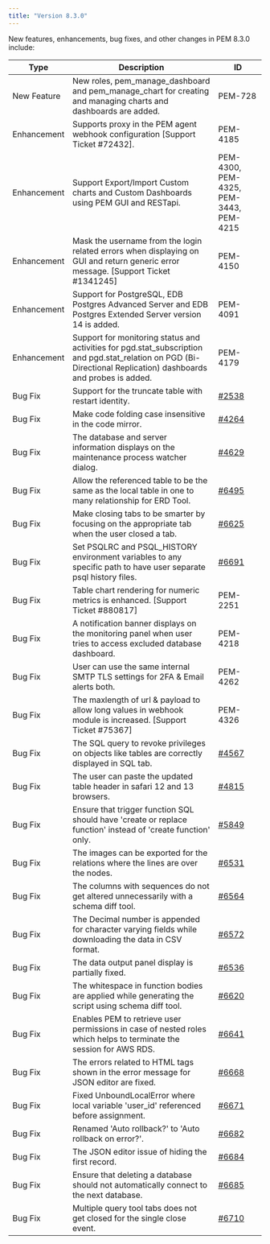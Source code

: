 ```yaml
---
title: "Version 8.3.0"
---
```


New features, enhancements, bug fixes, and other changes in PEM 8.3.0 include:

| Type        | Description                                                                                                                                                         | ID                                                   |
| ----------- | --------------------------------------------------------------------------------------------------------------------------------------------------------------------| ---------------------------------------------------- |
| New Feature | New roles, pem_manage_dashboard and pem_manage_chart for creating and managing charts and dashboards are added.                                                     | PEM-728                                              |
| Enhancement | Supports proxy in the PEM agent webhook configuration [Support Ticket #72432].                                                                                      | PEM-4185                                             |
| Enhancement | Support Export/Import Custom charts and Custom Dashboards using PEM GUI and RESTapi.                                                                                | PEM-4300, PEM-4325, PEM-3443, PEM-4215               |
| Enhancement | Mask the username from the login related errors when displaying on GUI and return generic error message. [Support Ticket #1341245]                                  | PEM-4150                                             |
| Enhancement | Support for PostgreSQL, EDB Postgres Advanced Server and EDB Postgres Extended Server version 14 is added.                                                                 | PEM-4091                                             |
| Enhancement | Support for monitoring status and activities for pgd.stat_subscription and pgd.stat_relation on PGD (Bi-Directional Replication) dashboards and probes is added.    | PEM-4179                                             |
| Bug Fix     | Support for the truncate table with restart identity.                                                                                                               | [#2538](https://redmine.postgresql.org/issues/2538)  |
| Bug Fix     | Make code folding case insensitive in the code mirror.                                                                                                              | [#4264](https://redmine.postgresql.org/issues/4264)  |
| Bug Fix     | The database and server information displays on the maintenance process watcher dialog.                                                                             | [#4629](https://redmine.postgresql.org/issues/4629)  |
| Bug Fix     | Allow the referenced table to be the same as the local table in one to many relationship for ERD Tool.                                                              | [#6495](https://redmine.postgresql.org/issues/6495)  |
| Bug Fix     | Make closing tabs to be smarter by focusing on the appropriate tab when the user closed a tab.                                                                      | [#6625](https://redmine.postgresql.org/issues/6625)  |
| Bug Fix     | Set PSQLRC and PSQL_HISTORY environment variables to any specific path to have user separate psql history files.                                                    | [#6691](https://redmine.postgresql.org/issues/6691)  |
| Bug Fix     | Table chart rendering for numeric metrics is enhanced. [Support Ticket #880817]                                                                                     | PEM-2251                                             |
| Bug Fix     | A notification banner displays on the monitoring panel when user tries to access excluded database dashboard.                                                       | PEM-4218                                             |
| Bug Fix     | User can use the same internal SMTP TLS settings for 2FA & Email alerts both.                                                                                       | PEM-4262                                             |
| Bug Fix     | The maxlength of url & payload to allow long values in webhook module is increased. [Support Ticket #75367]                                                         | PEM-4326                                             |
| Bug Fix     | The SQL query to revoke privileges on objects like tables are correctly displayed in SQL tab.                                                                       | [#4567](https://redmine.postgresql.org/issues/4567)  |
| Bug Fix     | The user can paste the updated table header in safari 12 and 13 browsers.                                                                                           | [#4815](https://redmine.postgresql.org/issues/4815)  |
| Bug Fix     | Ensure that trigger function SQL should have 'create or replace function' instead of 'create function' only.                                                        | [#5849](https://redmine.postgresql.org/issues/5849)  |
| Bug Fix     | The images can be exported for the relations where the lines are over the nodes.                                                                                    | [#6531](https://redmine.postgresql.org/issues/6531)  |
| Bug Fix     | The columns with sequences do not get altered unnecessarily with a schema diff tool.                                                                                | [#6564](https://redmine.postgresql.org/issues/6564)  |
| Bug Fix     | The Decimal number is appended for character varying fields while downloading the data in CSV format.                                                               | [#6572](https://redmine.postgresql.org/issues/6572)  |
| Bug Fix     | The data output panel display is partially fixed.                                                                                                                   | [#6536](https://redmine.postgresql.org/issues/6536)  |
| Bug Fix     | The whitespace in function bodies are applied while generating the script using schema diff tool.                                                                   | [#6620](https://redmine.postgresql.org/issues/6620)  |
| Bug Fix     | Enables PEM to retrieve user permissions in case of nested roles which helps to terminate the session for AWS RDS.                                                  | [#6641](https://redmine.postgresql.org/issues/6641)  |
| Bug Fix     | The errors related to HTML tags shown in the error message for JSON editor are fixed.                                                                               | [#6668](https://redmine.postgresql.org/issues/6668)  |
| Bug Fix     | Fixed UnboundLocalError where local variable 'user_id' referenced before assignment.                                                                                | [#6671](https://redmine.postgresql.org/issues/6671)  |
| Bug Fix     | Renamed 'Auto rollback?' to 'Auto rollback on error?'.                                                                                                              | [#6682](https://redmine.postgresql.org/issues/6682)  |
| Bug Fix     | The JSON editor issue of hiding the first record.                                                                                                                   | [#6684](https://redmine.postgresql.org/issues/6684)  |
| Bug Fix     | Ensure that deleting a database should not automatically connect to the next database.                                                                              | [#6685](https://redmine.postgresql.org/issues/6685)  |
| Bug Fix     | Multiple query tool tabs does not get closed for the single close event.                                                                                            | [#6710](https://redmine.postgresql.org/issues/6710)  |